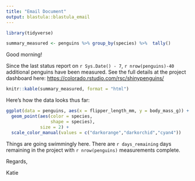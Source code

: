 ```yaml
---
title: "Email Document"
output: blastula::blastula_email
---
```


```r
library(tidyverse)
```

```r
summary_measured <- penguins %>% group_by(species) %>%  tally()
```


Good morning! 

Since the last status report on `r Sys.Date() - 7`, `r nrow(penguins)-40` additional penguins have been measured.  See the full details at the project dashboard here: [https://colorado.rstudio.com/rsc/shinypenguins/](https://colorado.rstudio.com/rsc/shinypenguins/)

```r
knitr::kable(summary_measured, format = "html")
```

Here's how the data looks thus far:
```r
ggplot(data = penguins, aes(x = flipper_length_mm, y = body_mass_g)) +
  geom_point(aes(color = species,
                 shape = species),
             size = 2) +
  scale_color_manual(values = c("darkorange","darkorchid","cyan4"))
```


Things are going swimmingly here.  There are `r days_remaining` days remaining in the project with `r nrow(penguins)` measurements complete.  


Regards,

Katie


